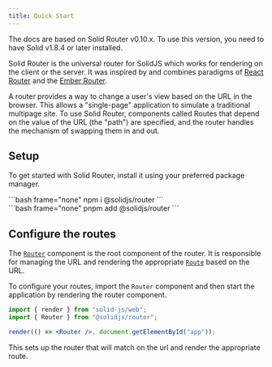 ```yaml
---
title: Quick Start
---
```


<Callout title="Prerequisites">
	The docs are based on Solid Router v0.10.x. To use this version, you need to
	have Solid v1.8.4 or later installed.
</Callout>

Solid Router is the universal router for SolidJS which works for rendering on the client or the server.
It was inspired by and combines paradigms of [React Router](https://reactrouter.com/en/main) and the [Ember Router](https://guides.emberjs.com/release/routing/).

A router provides a way to change a user's view based on the URL in the browser.
This allows a "single-page" application to simulate a traditional multipage site.
To use Solid Router, components called Routes that depend on the value of the URL (the "path") are specified, and the router handles the mechanism of swapping them in and out.

## Setup

To get started with Solid Router, install it using your preferred package manager.

<TabsCodeBlocks>
<div id="npm">
```bash frame="none"
npm i @solidjs/router
```
</div>

<div id="pnpm">
```bash frame="none"
pnpm add @solidjs/router
```
</div>
</TabsCodeBlocks>

## Configure the routes

The [`Router`](/solid-router/reference/components/router) component is the root component of the router.
It is responsible for managing the URL and rendering the appropriate [`Route`](/solid-router/reference/components/route) based on the URL.

To configure your routes, import the `Router` component and then start the application by rendering the router component.

```jsx
import { render } from "solid-js/web";
import { Router } from "@solidjs/router";

render(() => <Router />, document.getElementById("app"));
```

This sets up the router that will match on the url and render the appropriate route.
